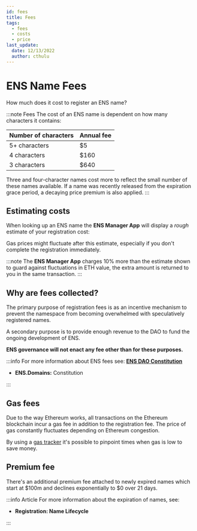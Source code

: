 ```yaml
---
id: fees
title: Fees
tags:
  - fees
  - costs
  - price
last_update:
  date: 12/13/2022
  author: cthulu
---
```



# ENS Name Fees
How much does it cost to register an ENS name?

:::note Fees
The cost of an ENS name is dependent on how many characters it contains:

| Number of characters | Annual fee  |
| -------------------- | ----------- |
| 5+ characters        | $5          |
| 4 characters         | $160        |
| 3 characters         | $640        |

Three and four-character names cost more to reflect the small number of these names available. If a name was recently released from the expiration grace period, a decaying price premium is also applied.
:::

## Estimating costs
When looking up an ENS name the <Link to="https://app.ens.domains"><b>ENS Manager App</b></Link> will display a *rough* estimate of your registration cost:
<BrowserWindow url="app.ens.domains">
  <Image img="/img/cost_to_register_img1.webp"/>
</BrowserWindow>

Gas prices might fluctuate after this estimate, especially if you don't complete the registration immediately.

:::note
The <Link to="https://app.ens.domains"><b>ENS Manager App</b></Link> charges 10% more than the estimate shown to guard against fluctuations in ETH value, the extra amount is returned to you in the same transaction.
:::

## Why are fees collected?
The primary purpose of registration fees is as an incentive mechanism to prevent the namespace
from becoming overwhelmed with speculatively registered names.
  
A secondary purpose is to provide enough revenue to the DAO to fund the ongoing development of ENS.

**ENS governance will not enact any fee other than for these purposes.**

:::info
For more information about ENS fees see:
[**ENS DAO Constitution**](https://docs.ens.domains/v/governance/ens-dao-constitution)
- <Link to="https://constitution.ens.domains"><b>ENS.Domains:</b> Constitution</Link>
:::

## Gas fees
Due to the way Ethereum works, all transactions on the Ethereum blockchain incur a gas fee in addition to the registration fee.
The price of gas constantly fluctuates depending on Ethereum congestion.

By using a [gas tracker](https://etherscan.io/gastracker) it's possible to pinpoint times when gas is low to save money.

## Premium fee
There's an additional premium fee attached to newly expired names which start at $100m and declines exponentially to $0 over 21 days.

:::info Article
For more information about the expiration of names, see:

- <Link to="./name-lifecycle"><b>Registration: Name Lifecycle</b></Link>
:::
